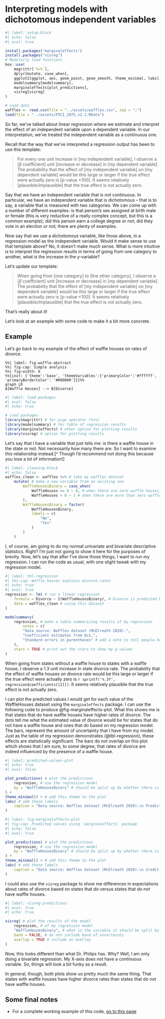 # Interpreting models with dichotomous independent variables

```r
#| label: setup-block
#| echo: false
#| eval: true

install.packages("marginaleffects")
install.packages("visreg")
# Modularly load functions
box::use(
    magrittr[`%>%`],
    dplyr[mutate, case_when],
    ggplot2[ggplot, aes, geom_point, geom_smooth, theme_minimal, labs],
    modelsummary[modelsummary],
    marginaleffects[plot_predictions],
    visreg[visreg]
)

# Load data
waffles <- read.csv(file = "../assets/waffles.csv", sep = ";")
load(file = "../assets/PSCI_2075_v2.1.RData")
```

So far, we've talked about linear regression where we estimate and interpret the effect of an independent variable upon a dependent variable. In our interpretation, we've treated the independent variable as a continuous one.

Recall that the way that we've interpreted a regression output has been to use this template:

> For every one unit increase in [my independent variable], I observe a [$\beta$ coefficient] unit [increase or decrease] in [my dependent variable]. The probability that the effect of [my independent variable] on [my dependent variable] would be this large or larger if the true effect were actually zero is [p-value $\times 100$]. It seems relatively [plausible/implausible] that the true effect is not actually zero.

Say that we have an independent variable that is *not* continuous. In particular, we have an independent variable that is dichotomous -- that is to say, a variable that is measured with two categories. We can come up with a number of different examples: is that person's sex assigned at birth male or female (this is very reductive of a really complex concept, but this is a common example); did this person earn a college degree or not; did they vote in an election or not; there are plenty of examples.

Now say that we use a dichotomous variable, like those above, in a regression model as the independent variable. Would it make sense to use that template above? No, it doesn't make much sense. What is more intuitive is to interpret the regression results in terms of going from one category to another, what is the increase in the y-variable?

Let's update our template:

> When going from [one category] to [the other category], I observe a [$\beta$ coefficient] unit [increase or decrease] in [my dependent variable]. The probability that the effect of [my independent variable] on [my dependent variable] would be this large or larger if the true effect were actually zero is [p-value $\times 100$]. It seems relatively [plausible/implausible] that the true effect is not actually zero.

That's really about it!

Let's look at an example with some code to make it a bit more concrete.

## Example

Let's go back to my example of the effect of waffle houses on rates of divorce.

```mermaid
%%| label: fig-waffle-abstract
%%| fig-cap: Simple analysis
%%| fig-width: 6
%%{init: {'theme':'base', 'themeVariables':{'primaryColor':'#ffffff', 'primaryBorderColor': '#000000'}}}%%
graph LR
A[Waffle Houses] --> B[Divorce]
```

```r
#| label: load-packages
#| eval: false
#| echo: true

# Load packages
library(magrittr) # for pipe operator (%>%)
library(modelsummary) # for table of regression results
library(marginaleffects) # other option for plotting results
library(visreg) # option for plotting results
```

Let's say that I have a variable that just tells me: is there a waffle house in the state or not. Not necessarily how many there are. So I want to examine this relationship instead.[^ Though I'd recommend not doing this because you lose a lot of information!]

```r
#| label: cleaning-block
#| echo: false
waffles_clean <- waffles %>% # take my waffles dataset
    mutate( # make a new variable from an existing one
        WaffleHousesBinary = case_when(
            WaffleHouses == 0 ~ 0, # when there are zero waffle houses, code the new one as zero
            WaffleHouses > 0 ~ 1 # when there are more than zero waffle houses, code the new one as one
        ),
        WaffleHousesBinary = factor(
            WaffleHousesBinary,
            labels = c(
                "No",
                "Yes"
            )
        )
    )
```

I, of course, am going to do my normal univariate and bivariate descriptive statistics. Right? I'm just not going to show it here for the purposes of brevity. Now, let's say that after I've done those things, I want to run my regression. I can run the code as usual, with one slight tweak with my regression model.

```r
#| label: tbl-regression
#| tbl-cap: Waffle houses explains divorce rates
#| echo: true
#| eval: true
regression <- lm( # run a linear regression
    formula = Divorce ~ I(WaffleHousesBinary), # Divorce is predicted by a binary version of my wafflehouses variable
    data = waffles_clean # using this dataset
)

modelsummary(
    regression, # make a table summarizing results of my regression
        notes = c(
        "Data source: Waffles dataset (McElreath 2020).",
        "Coefficient estimates from OLS.",
        "Standard errors in parentheses" # add a note to tell people how this model was created and with what data.
    ),
    stars = TRUE # print out the stars to show my p-values
)
```

When going from states without a waffle house to states with a waffle house, I observe a 1.3 unit increase in state divorce rate. The probability that the effect of waffle houses on divorce rate would be this large or larger if the true effect were actually zero is ```r sprintf('%.3f', regression$coefficients[[2]])```. It seems relatively plausible that the true effect is not actually zero.

I can plot the predicted values I would get for each value of the WaffleHouses dataset using the `marginaleffects` package. I can use the following code to produce @fig-marginaleffects-plot. What this shows me is that states that do have waffle houses have higher rates of divorce. The dots tell me what the estimated value of divorce would be for states that do not have a waffle house and ones that do based on my regression model. The bars, represent the amount of uncertainty that I have from my model. Just as the table of my regression demonstrates (@tbl-regression), these effects are statistically significant. The bars do not overlap on this plot which shows that I am sure, to some degree, that rates of divorce are indeed influenced by the presence of a waffle house. 

```r
#| label: predicted-values-plot
#| echo: true
#| eval: false

plot_predictions( # plot the predictions
    regression, # use the regression model
    by = "WaffleHousesBinary" # should be split up by whether there is a waffle house or not
) +
theme_minimal() + # add this theme to the plot
labs( # add these labels
    caption = "Data source: Waffles dataset (McElreath 2020).\n Predicted values of divorce rate based on presence of waffle houses."
)
```

```r
#| label: fig-marginaleffects-plot
#| fig-cap: Predicted values using `marginaleffects` package
#| echo: false
#| eval: true

plot_predictions( # plot the predictions
    regression, # use the regression model
    by = "WaffleHousesBinary" # should be split up by whether there is a waffle house or not
) +
theme_minimal() + # add this theme to the plot
labs( # add these labels
    caption = "Data source: Waffles dataset (McElreath 2020).\n Credit: damoncroberts.com.\n Predicted values of divorce rate based on presence of waffle houses."
)
```

I could also use the `visreg` package to show me differences in expectations about rates of divorce based on states that *do* versus states that *do not* have waffle houses.

```r
#| label: visreg-predictions
#| eval: true
#| echo: true

visreg( # plot the results of the model
    regression, # of my regression model
    "WaffleHousesBinary", # what is the variable it should be split by?
    band = FALSE, # do not include band of uncertainty
    overlay = TRUE # include an overlay
)
```

Now, this looks different than what Dr. Philips has. Why? Well, I am only doing a bivariate regression. My X-axis does not have a continuous variable. So, things will look a bit funky as a result. 

In general, though, both plots show us pretty much the same thing. That states with waffle houses have higher divorce rates than states that do not have waffle houses.

## Some final notes

- For a complete working example of this code, [go to this page](https://github.com/DamonCharlesRoberts/psci2075sp23.classes.damoncroberts.com/blob/main/examples/dichotomous_independent_variables.R)